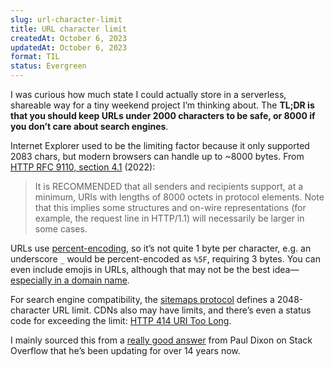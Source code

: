 ```yaml
---
slug: url-character-limit
title: URL character limit
createdAt: October 6, 2023
updatedAt: October 6, 2023
format: TIL
status: Evergreen
---
```


I was curious how much state I could actually store in a serverless, shareable way for a tiny weekend project I’m thinking about. The **TL;DR is that you should keep URLs under 2000 characters to be safe, or 8000 if you don’t care about search engines**.

Internet Explorer used to be the limiting factor because it only supported 2083 chars, but modern browsers can handle up to ~8000 bytes. From [HTTP RFC 9110, section 4.1](https://www.rfc-editor.org/rfc/rfc9110#section-4.1-5) (2022):

> It is RECOMMENDED that all senders and recipients support, at a minimum, URIs with lengths of 8000 octets in protocol elements. Note that this implies some structures and on-wire representations (for example, the request line in HTTP/1.1) will necessarily be larger in some cases.

URLs use [percent-encoding](https://en.wikipedia.org/wiki/Percent-encoding), so it’s not quite 1 byte per character, e.g. an underscore `_` would be percent-encoded as `%5F`, requiring 3 bytes. You can even include emojis in URLs, although that may not be the best idea—[especially in a domain name](https://www.icann.org/en/system/files/files/idn-emojis-domain-names-13feb19-en.pdf).

For search engine compatibility, the [sitemaps protocol](https://www.sitemaps.org/protocol.html) defines a 2048-character URL limit. CDNs also may have limits, and there’s even a status code for exceeding the limit: [HTTP 414 URI Too Long](https://developer.mozilla.org/en-US/docs/Web/HTTP/Status/414).

I mainly sourced this from a [really good answer](https://stackoverflow.com/a/417184) from Paul Dixon on Stack Overflow that he’s been updating for over 14 years now.
